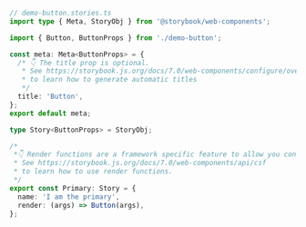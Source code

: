 ```ts
// demo-button.stories.ts
import type { Meta, StoryObj } from '@storybook/web-components';

import { Button, ButtonProps } from './demo-button';

const meta: Meta<ButtonProps> = {
  /* 👇 The title prop is optional.
   * See https://storybook.js.org/docs/7.0/web-components/configure/overview#configure-story-loading
   * to learn how to generate automatic titles
   */
  title: 'Button',
};
export default meta;

type Story<ButtonProps> = StoryObj;

/*
 *👇 Render functions are a framework specific feature to allow you control on how the component renders.
 * See https://storybook.js.org/docs/7.0/web-components/api/csf
 * to learn how to use render functions.
 */
export const Primary: Story = {
  name: 'I am the primary',
  render: (args) => Button(args),
};
```
